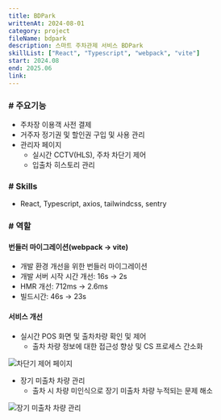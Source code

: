 ```yaml
---
title: BDPark
writtenAt: 2024-08-01
category: project
fileName: bdpark
description: 스마트 주차관제 서비스 BDPark
skillList: ["React", "Typescript", "webpack", "vite"]
start: 2024.08
end: 2025.06
link:
---
```


### # 주요기능

- 주차장 이용객 사전 결제
- 거주자 정기권 및 할인권 구입 및 사용 관리
- 관리자 페이지
  - 실시간 CCTV(HLS), 주차 차단기 제어
  - 입출차 히스토리 관리

### # Skills

- React, Typescript, axios, tailwindcss, sentry

### # 역할

#### 번들러 마이그레이션(webpack -> vite)

- 개발 환경 개선을 위한 번들러 마이그레이션
- 개발 서버 시작 시간 개선: 16s -> 2s
- HMR 개선: 712ms -> 2.6ms
- 빌드시간: 46s -> 23s

#### 서비스 개선

- 실시간 POS 화면 및 출차차량 확인 및 제어
  - 출차 차량 정보에 대한 접근성 향상 및 CS 프로세스 간소화

![차단기 제어 페이지](/contents/projects/bdpark/gate.png)

- 장기 미출차 차량 관리
  - 출차 시 차량 미인식으로 장기 미출차 차량 누적되는 문제 해소

![장기 미출차 차량 관리](/contents/projects/bdpark/long-term-not-exit.png)
